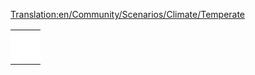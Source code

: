 [[Translation:en/Community/Scenarios/Climate/Temperate]]
{{en/Community/Scenarios/Scenarios by setting}}

{|
|-
|style="border:none;background:white"|
{{Page:en/Community/Scenarios/Italy}}

|style="border:none;background:white"|
{{Page:en/Community/Scenarios/Water and Mountains}}

|style="border:none;background:white"|
{{Page:en/Community/Scenarios/Florida}}

|-
|style="border:none;background:white"|
{{Page:en/Community/Scenarios/Kloof}}

|style="border:none;background:white"|
{{Page:en/Community/Scenarios/Land of Floods}}

|style="border:none;background:white"|
{{Page:en/Community/Scenarios/Denmark}}

|-
|style="border:none;background:white"|
{{Page:en/Community/Scenarios/Europe}}

|style="border:none;background:white"|
{{Page:en/Community/Scenarios/United Kingdom}}

|style="border:none;background:white"|
{{Page:en/Community/Scenarios/Get Your Ships}}

|-
|style="border:none;background:white"|
{{Page:en/Community/Scenarios/Lakes}}

|style="border:none;background:white"|
{{Page:en/Karlsruhe}}

|style="border:none;background:white"|
{{Page:en/Süd-Rheinland-Pfalz & Saarland}}

|-
|style="border:none;background:white"|
{{Page:en/Malaysia}}

|style="border:none;background:white"|
{{Page:en/Basque Country}}

|style="border:none;background:white"|
{{Page:en/Community/Scenarios/German Reunification}}

|-
|style="border:none;background:white"|
{{Page:en/France}}

|style="border:none;background:white"|
{{Page:en/Community/Scenarios/New Industries 2}}

|style="border:none;background:white"|
{{Page:en/Community/Scenarios/Super Britania}}

|-
|style="border:none;background:white"|
{{Page:en/Community/Scenarios/Verdant Islands}}

|style="border:none;background:white"|
{{Page:en/Community/Scenarios/CarstsMonsterScenario v3}}

|style="border:none;background:white"|
{{Page:en/Community/Scenarios/CarstsTrainingScenario v3}}

|-
|style="border:none;background:white"|
{{Page:en/The Netherlands detailed}}

|style="border:none;background:white"|
{{Page:en/Bergen}}

|style="border:none;background:white"|
{{Page:en/Community/Scenarios/CarstsWorldScenario}}

|-
|style="border:none;background:white"|
{{Page:en/Community/Scenarios/New Zealand North Island}}
|}